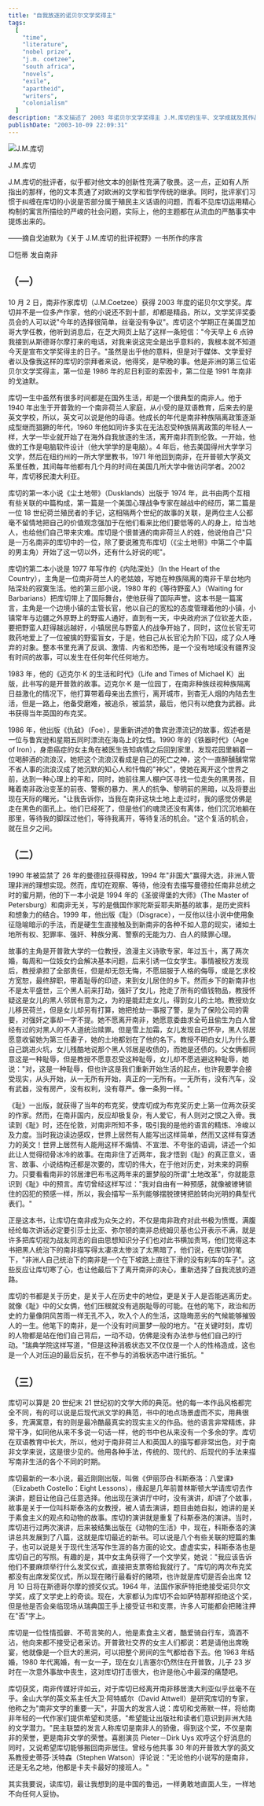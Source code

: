 ```yaml
---
title: "自我放逐的诺贝尔文学奖得主"
tags:
  [
    "time",
    "literature",
    "nobel prize",
    "j.m. coetzee",
    "south africa",
    "novels",
    "exile",
    "apartheid",
    "writers",
    "colonialism"
  ]
description: "本文描述了 2003 年诺贝尔文学奖得主 J.M.库切的生平、文学成就及其作品特点。库切 1940 年生于南非开普敦一个荷兰人家庭，在种族隔离政策下成长，获得双语教育。他早年选择自我放逐，先后在英国、美国生活，2002 年移居澳大利亚。文章详细介绍了库切的主要作品，包括《尘土地带》、《等待野蛮人》、《迈克尔·K 的生活和时代》(布克奖) 和《耻》(再次获布克奖) 等。库切的作品以精炼冷峻的语言风格著称，深刻探讨历史与个人、政治与道德、种族与身份等主题。尤其是他的小说《耻》引发了南非社会的巨大争议，因为它直指种族关系和土地问题等敏感话题，甚至被视为对后种族隔离时代南非的预言。文章将库切比作“卡夫卡的最佳接班人“和中国的鲁迅，赞赏他勇敢直面人生、不向任何人妥协的文学精神。"
publishDate: "2003-10-09 22:09:31"
---
```


![J.M.库切](http://www.nanfangdaily.com.cn/zm/20031009/wh/whxw/200310090896_235115.jpg)

J.M.库切

J.M.库切的批评者，似乎都对他文本的创新性充满了敬畏。这一点，正如有人所指出的那样，他的文本贯通了对欧洲的文学和哲学传统的继承。同时，批评家们习惯于纠缠在库切的小说是否部分属于殖民主义话语的问题，而看不见库切运用精心构制的寓言所描绘的严峻的社会问题，实际上，他的主题都在从流血的严酷事实中提炼出来的。

——摘自戈迪默为《关于 J.M.库切的批评视野》一书所作的序言

□恺蒂 发自南非

## （一）

10 月 2 日，南非作家库切（J.M.Coetzee）获得 2003 年度的诺贝尔文学奖。库切并不是一位多产作家，他的小说还不到十部，却都是精品，所以，文学奖评奖委员会的人可以说"今年的选择很简单，丝毫没有争议"。库切这个学期正在美国芝加哥大学任教，他听到消息后，在芝大网页上贴了这样一条短信："今天早上 6 点钟我接到从斯德哥尔摩打来的电话，对我来说这完全是出乎意料的，我根本就不知道今天是宣布文学奖得主的日子。"虽然是出乎他的意料，但是对于媒体、文学爱好者以及像我这样的库切的崇拜者来说，他得奖，是早晚的事。他是非洲的第三位诺贝尔文学奖得主，第一位是 1986 年的尼日利亚的索因卡，第二位是 1991 年南非的戈迪默。

库切一生中虽然有很多时间都是在国外生活，却是一个很典型的南非人。他于 1940 年出生于开普敦的一个南非荷兰人家庭，从小受的是双语教育，后来去的是英文学校，所以，英文可以说是他的母语。他成长的年代是南非种族隔离政策逐渐成型继而猖獗的年代，1960 年他如同许多实在无法忍受种族隔离政策的年轻人一样，大学一毕业就开始了在海外自我放逐的生活，离开南非而到伦敦。一开始，他做的工作是电脑软件设计（他大学学的是电脑）。4 年后，他去美国得州大学学习文学，然后在纽约州的一所大学里教书，1971 年他回到南非，在开普顿大学英文系里任教，其间每年他都有几个月的时间在美国几所大学中做访问学者。2002 年，库切移民澳大利亚。

库切的第一本小说《尘土地带》（Dusklands）出版于 1974 年，此书由两个互相有些关联的中篇构成，第一篇是一个美国心理战争专家在越战中的经历，第二篇是一位 18 世纪荷兰殖民者的手记，这相隔两个世纪的故事的关联，是两位主人公都毫不留情地把自己的价值观念强加于在他们看来比他们要低等的人的身上，给当地人，也给他们自己带来灾难。库切是个很普通的南非荷兰人的姓，他说他自己"只是一万名南非的库切中的一位，除了要说雅克布库切（《尘土地带》中第二个中篇的男主角）开始了这一切以外，还有什么好说的呢"。

库切的第二本小说是 1977 年写作的《内陆深处》（In the Heart of the Country），主角是一位南非荷兰人的老姑娘，写她在种族隔离的南非干旱台地内陆深处的寂寞生活。他的第三部小说，1980 年的《等待野蛮人》（Waiting for Barbarians）把库切带上了国际舞台，使他获得了国际声誉。这本书是一篇寓言，主角是一个边境小镇的主管长官，他以自己的宽松的态度管理着他的小镇，小镇常年与边疆之外原野上的野蛮人通好，直到有一天，中央政府派了位钦差大臣，要把野蛮人赶得越远越好，小镇居民与野蛮人的战争开始了，同时，这位长官无可救药地爱上了一位被擒的野蛮盲女，于是，他自己从长官沦为阶下囚，成了众人唾弃的对象。整本书里充满了反讽、激情、内省和恐怖，是一个没有地域没有疆界没有时间的故事，可以发生在任何年代任何地方。

1983 年，他的《迈克尔·K 的生活和时代》（Life and Times of Michael K）出版，此书写的是开普敦的故事。迈克尔·K 是一位园丁，在南非种族歧视种族隔离日益激化的情况下，他打算带着母亲出去旅行，离开城市，到杳无人烟的内陆去生活，但是一路上，他备受磨难，被追杀，被监禁，最后，他只有以绝食为武器。此书获得当年英国的布克奖。

1986 年，他出版《仇敌》（Foe），是重新讲述的鲁宾逊漂流记的故事，叙述者是一位与鲁宾逊和星期五同时漂流在海岛上的女性。1990 年的《铁器时代》（Age of Iron），身患癌症的女主角在被医生告知病情之后回到家里，发现花园里躺着一位喝醉酒的流浪汉，她把这个流浪汉看成是自己的死亡之神，这个一直醉醺醺常常不省人事的流浪汉成了她沉默的知心人和忏悔的"神父"，使她在离开这个世界之前，达到一种心理上的平和，同时，她前往黑人棚户区寻找一位走失的黑男孩，目睹着南非政治变革的前夜、警察的暴力、黑人的抗争、黎明前的黑暗，以及将要出现在天际的曙光，"让我告诉你，当我在南非这块土地上走过时，我的感觉仿佛是走在黑色的面孔上。他们已经死了，但是他们的魂灵还没有离体，他们沉沉地躺在那里，等待我的脚踩过他们，等待我离开，等待复活的机会。"这个复活的机会，就在旦夕之间。

## （二）

1990 年被监禁了 26 年的曼德拉获得释放，1994 年"非国大"赢得大选，非洲人管理非洲的理想实现。然而，库切在观察、等待，他没有去描写曼德拉任南非总统之时的蜜月期，他的下一本小说是 1994 年的《圣彼得堡的大师》（The Master of Petersburg）和南非无关，写的是俄国作家陀斯妥耶夫斯基的故事，是历史资料和想象力的结合。1999 年，他出版《耻》（Disgrace），一反他以往小说中使用象征隐喻暗示的手法，而是硬生生直接触及到新南非的各种不如人意的现实，诸如土地所有权、犯罪率、强奸、种族分离、警察的无能为力、白人的赎罪心理。

故事的主角是开普敦大学的一位教授，浪漫主义诗歌专家，年过五十，离了两次婚，每周和一位妓女约会解决基本问题，后来引诱一位女学生。事情被校方发现后，教授承担了全部责任，但是却无怨无悔，不愿屈服于人格的侮辱，或是乞求校方宽恕，最终辞职，带着耻辱的印迹，来到女儿居住的乡下。然而乡下的新南非也不是太平盛世，三个黑人前来打劫，强奸了女儿，抢走了所有的值钱物品，教授怀疑这是女儿的黑人邻居有意为之，为的是能赶走女儿，得到女儿的土地。教授劝女儿移民荷兰，但是女儿却另有打算，她把抢劫一事报了警，是为了保险公司的需要，对强奸之事却一字不提。她不愿离开南非，她愿意委曲求全苟且偷生为白人曾经有过的对黑人的不人道统治赎罪。但是雪上加霜，女儿发现自己怀孕，黑人邻居愿意收留她为第三任妻子，她的土地都划在了他的名下。教授不明白女儿为什么要自己跳进火坑，女儿残酷地说那个黑人邻居是收债的，而她是还债的。父女俩都同意这是一种耻辱，但是教授不愿意忍受这种耻辱，女儿却不愿逃避这种耻辱，她说："对，这是一种耻辱，但也许这是我们重新开始生活的起点，也许我要学会接受现实，从头开始，从一无所有开始，真正的一无所有。一无所有，没有汽车，没有武器，没有房产，没有权利，没有尊严。像一条狗一样。"

《耻》一出版，就获得了当年的布克奖，使库切成为布克奖历史上第一位两次获奖的作家。然而，在南非国内，反应却极复杂，有人爱它，有人则对之恨之入骨。我读到《耻》时，还在伦敦，对南非所知不多，吸引我的是他的语言的精炼、冷峻以及力度。当时我边读边感叹，世界上居然有人能写出这样简单，然而又这样有穿透力的英文！世界上居然有人能用这样不煽情、不宣泄、不夸张的语调，讲述一个如此让人觉得彻骨冰冷的故事。在南非住了近两年，我才悟到《耻》的真正意义，语言、故事、小说结构还都是次要的，库切的伟大，在于他对历史，对未来的洞察力。只要看看南非的邻居津巴布韦这两年来的噩梦般的所谓"土地改革"，你就能意识到《耻》中的预言。库切曾经这样写过："我对自由有一种预感，就像被镣铐锁住的囚犯的预感一样，所以，我会描写一系列能够摆脱镣铐把脸转向光明的典型代表们。"

正是这本书，让库切在南非成为众矢之的，不仅是南非政府对此书极为愤慨，满腹经纶每次讲话必定要引莎士比亚、弥尔顿的南非总统姆贝基也公开表示不满，就是许多把库切视为战友同志的自由思想知识分子们也对此书横加责骂，他们觉得这本书把黑人统治下的南非描写得太凄凉太惨淡了太黑暗了，他们说，在库切的笔下，"非洲人自己统治下的南非是一个在下坡路上直往下滑的没有刹车的车子"。这些反应让库切寒了心，也让他最后下了离开南非的决心，重新选择了自我流放的道路。

库切的书都是关于历史，是关于人在历史中的地位，更是关于人是否能逃离历史。就像《耻》中的父女俩，他们压根就没有逃脱耻辱的可能。在他的笔下，政治和历史的力量像阴风苦雨一样无孔不入，吹入个人的生活，这隐晦恶劣的气候能够摧毁人的一生。他笔下的南非，是一个没有时间噩梦一般的地方。"在关键时刻，库切的人物都是站在他们自己背后，一动不动，仿佛是没有办法参与他们自己的行动。"瑞典学院这样写道，"但是这种消极状态又不仅仅是一个人的性格造成，这也是一个人对压迫的最后反抗，在不参与的消极状态中进行抵抗。"

## （三）

库切可以算是 20 世纪末 21 世纪初的文学大师的典范。他的每一本作品风格都完全不同，有的可以说是后现代派文学的典范，书中的地点场景虚而不实，用典很多，充满寓意，有的则是最冷酷最真实的现实主义的作品。他的语言非常精炼，非常干净，如同他从来不多说一句话一样，他的书中也从来没有一个多余的字。库切在双语教育中长大，所以，他对于南非荷兰人和英国人的描写都非常出色，对于南非文学来说，这是很少见的。他用各种手法，传统的、现代的、后现代的手法来描写南非生活的各个不同的时期。

库切最新的一本小说，最近刚刚出版，叫做《伊丽莎白·科斯泰洛：八堂课》（Elizabeth Costello：Eight Lessons），缘起是几年前普林斯顿大学请库切去作演讲，题目让他自己任意选择。他出现在演讲厅中时，没有演讲，却讲了个故事，故事是关于一位叫科斯泰洛的女教授，被人请去演讲，题目由她自拟，她讲的是关于素食主义的观点和动物的故事。库切的演讲就是重复了科斯泰洛的演讲。当时，库切进行过两次演讲，后来被结集出版在《动物的生活》中，现在，科斯泰洛的演讲总共发展到了八篇，这就是库切最近的新书。可以说是八个有些关联的短篇的集子，也可以说是关于现代生活写作生涯的各方面的论文。虚虚实实，科斯泰洛也是库切自己的写照。有趣的是，其中女主角获得了一个文学奖，她说："我应该告诉他们不要麻烦举行什么发奖仪式，直接把支票寄给我就行了。"库切的两次布克奖都没有出席发奖仪式，所以现在赌行最看好的赌项，也许就是库切是否会出席 12 月 10 日将在斯德哥尔摩的颁奖仪式。1964 年，法国作家萨特拒绝接受诺贝尔文学奖，成了文学史上的奇谈。现在，大家都认为库切不会如萨特那样拒绝这个奖，但是他是否会亲临现场从瑞典国王手上接受证书和支票，许多人可能都会把赌注押在"否"字上。

库切是一位性情孤僻、不苟言笑的人，他是素食主义者，酷爱骑自行车，滴酒不沾，他向来都不接受记者采访。开普敦社交界的女主人们都说：若是请他出席晚宴，他就像是一个巨大的黑洞，可以把整个房间的生气都给吞下去。他 1963 年结婚，1980 年代离婚，有一女一子，现在女儿吉塞尔仍然住在开普敦，儿子 23 岁时在一次意外事故中丧生，这对库切打击很大，也许是他心中最深的痛楚吧。

库切获奖，南非传媒好评如云，对于库切已经离开南非移居澳大利亚似乎丝毫不在乎。金山大学的英文系主任大卫·阿特威尔（David Attwell）是研究库切的专家，他称之为"南非文学的重要一天"，非国大的发言人说：库切和戈蒂默一样，将给南非年轻的一代作家们提供希望和灵感，"希望能让出版社和读者们意识到非洲大陆的文学潜力。"民主联盟的发言人称库切是南非人的骄傲，得到这个奖，不仅是南非的荣誉，更是南非文学的荣誉。喜剧演员 Pieter－Dirk Uys 欢呼这个好消息的同时，又说希望库切能够搬回南非居住。曾经与他共事 30 年的开普敦大学的英文系教授史蒂芬·沃特森（Stephen Watson）评论说："无论他的小说写的是南非，还是无名之地，他都是卡夫卡最好的接班人。"

其实我要说，读库切，最让我想到的是中国的鲁迅，一样勇敢地直面人生，一样地不向任何人妥协。
